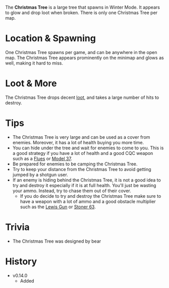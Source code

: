 <Event />

The **Christmas Tree** is a large tree that spawns in Winter Mode. It appears to glow and drop loot when broken. There is only one Christmas Tree per map.

# Location & Spawning
One Christmas Tree spawns per game, and can be anywhere in the open map. The Christmas Tree appears prominently on the minimap and glows as well, making it hard to miss.

# Loot & More
The Christmas Tree drops decent [loot](/loot#christmas_tree), and takes a large number of hits to destroy.

# Tips
- The Christmas Tree is very large and can be used as a cover from enemies. Moreover, it has a lot of health buying you more time.
- You can hide under the tree and wait for enemies to come to you. This is a good strategy if you have a lot of health and a good CQC weapon such as a [Flues](/weapons/guns/flues) or [Model 37](/weapons/guns/model_37).
- Be prepared for enemies to be camping the Christmas Tree.
- Try to keep your distance from the Christmas Tree to avoid getting jumped by a shotgun user.
- If an enemy is hiding behind the Christmas Tree, it is not a good idea to try and destroy it especially if it is at full health. You'll just be wasting your ammo. Instead, try to chase them out of their cover.
  - If you do decide to try and destroy the Christmas Tree make sure to have a weapon with a lot of ammo and a good obstacle multiplier such as the [Lewis Gun](/weapons/guns/lewis_gun) or [Stoner 63](/weapons/guns/stoner_63).

# Trivia
- The Christmas Tree was designed by bear

# History
- v0.14.0
  - Added
